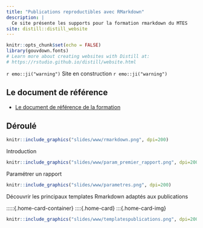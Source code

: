 ```yaml
---
title: "Publications reproductibles avec RMarkdown"
description: |
  Ce site présente les supports pour la formation rmarkdown du MTES
site: distill::distill_website
---
```


```r
knitr::opts_chunk$set(echo = FALSE)
library(gouvdown.fonts)
# Learn more about creating websites with Distill at:
# https://rstudio.github.io/distill/website.html

```

`r emo::ji("warning")` Site en construction `r emo::ji("warning")`

## Le document de référence

- [Le document de référence de la formation](book/index.html) 

## Déroulé


:::::{.home-card-container}
::::{.home-card}
:::{.home-card-img}
```r
knitr::include_graphics("slides/www/rmarkdown.png", dpi=200)
```
 
:::
:::{.home-card-box}
Introduction
:::
::::
:::::


:::::{.home-card-container}
::::{.home-card}
:::{.home-card-img}
```r
knitr::include_graphics("slides/www/param_premier_rapport.png", dpi=200)
```
 
:::
:::{.home-card-box}
Paramétrer un rapport
:::
::::
:::::

:::::{.home-card-container}
::::{.home-card}
:::{.home-card-img}
```r
knitr::include_graphics("slides/www/parametres.png", dpi=200)
```
 
:::
:::{.home-card-box}
Découvrir les principaux templates Rmarkdown adaptés aux publications
:::
::::
:::::

:::::{.home-card-container}
::::{.home-card}
:::{.home-card-img}
```r
knitr::include_graphics("slides/www/templatespublications.png", dpi=200)
```
 
